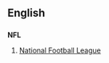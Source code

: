 ==English==

==={{initialism}}===
'''NFL'''
#{{fb}} [[w:National Football League|National Football League]]